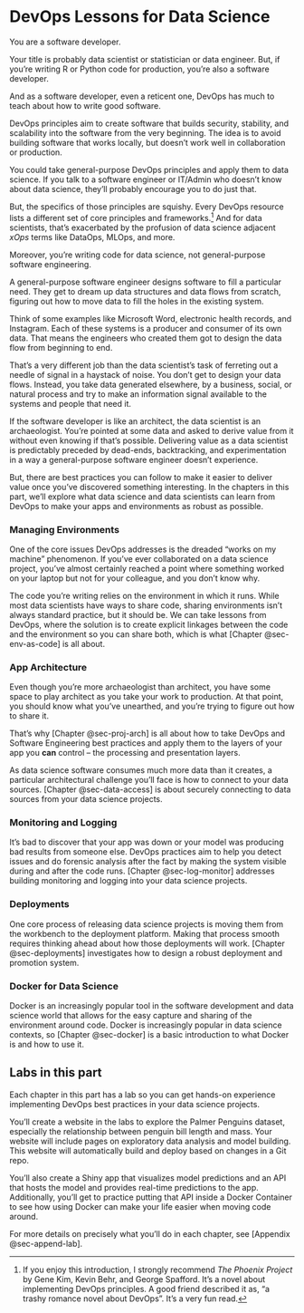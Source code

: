 # DevOps Lessons for Data Science

You are a software developer.

Your title is probably data scientist or statistician or data engineer.
But, if you're writing R or Python code for production, you're also a
software developer.

And as a software developer, even a reticent one, DevOps has much to
teach about how to write good software.

DevOps principles aim to create software that builds security,
stability, and scalability into the software from the very beginning.
The idea is to avoid building software that works locally, but doesn't
work well in collaboration or production.

You could take general-purpose DevOps principles and apply them to data
science. If you talk to a software engineer or IT/Admin who doesn't know
about data science, they'll probably encourage you to do just that.

But, the specifics of those principles are squishy. Every DevOps
resource lists a different set of core principles and
frameworks.[^1-0-sec-intro-1] And for data scientists, that's
exacerbated by the profusion of data science adjacent *xOps* terms like
DataOps, MLOps, and more.

[^1-0-sec-intro-1]: If you enjoy this introduction, I strongly recommend
    *The Phoenix Project* by Gene Kim, Kevin Behr, and George Spafford.
    It's a novel about implementing DevOps principles. A good friend
    described it as, "a trashy romance novel about DevOps". It's a very
    fun read.

Moreover, you're writing code for data science, not general-purpose
software engineering.

A general-purpose software engineer designs software to fill a
particular need. They get to dream up data structures and data flows
from scratch, figuring out how to move data to fill the holes in the
existing system.

Think of some examples like Microsoft Word, electronic health records,
and Instagram. Each of these systems is a producer and consumer of its
own data. That means the engineers who created them got to design the
data flow from beginning to end.

That's a very different job than the data scientist's task of ferreting
out a needle of signal in a haystack of noise. You don't get to design
your data flows. Instead, you take data generated elsewhere, by a
business, social, or natural process and try to make an information
signal available to the systems and people that need it.

If the software developer is like an architect, the data scientist is an
archaeologist. You're pointed at some data and asked to derive value
from it without even knowing if that's possible. Delivering value as a
data scientist is predictably preceded by dead-ends, backtracking, and
experimentation in a way a general-purpose software engineer doesn't
experience.

But, there are best practices you can follow to make it easier to
deliver value once you've discovered something interesting. In the
chapters in this part, we'll explore what data science and data
scientists can learn from DevOps to make your apps and environments as
robust as possible.

### Managing Environments

One of the core issues DevOps addresses is the dreaded "works on my
machine" phenomenon. If you've ever collaborated on a data science
project, you've almost certainly reached a point where something worked
on your laptop but not for your colleague, and you don't know why*.*

The code you're writing relies on the environment in which it runs.
While most data scientists have ways to share code, sharing environments
isn't always standard practice, but it should be. We can take lessons
from DevOps, where the solution is to create explicit linkages between
the code and the environment so you can share both, which is what
[Chapter @sec-env-as-code] is all about.

### App Architecture

Even though you're more archaeologist than architect, you have some
space to play architect as you take your work to production. At that
point, you should know what you've unearthed, and you're trying to
figure out how to share it.

That's why [Chapter @sec-proj-arch] is all about how to take DevOps and
Software Engineering best practices and apply them to the layers of your
app you **can** control -- the processing and presentation layers.

As data science software consumes much more data than it creates, a
particular architectural challenge you'll face is how to connect to your
data sources. [Chapter @sec-data-access] is about securely connecting to
data sources from your data science projects.

### Monitoring and Logging

It's bad to discover that your app was down or your model was producing
bad results from someone else. DevOps practices aim to help you detect
issues and do forensic analysis after the fact by making the system
visible during and after the code runs. [Chapter @sec-log-monitor]
addresses building monitoring and logging into your data science
projects.

### Deployments

One core process of releasing data science projects is moving them from
the workbench to the deployment platform. Making that process smooth
requires thinking ahead about how those deployments will work. [Chapter
@sec-deployments] investigates how to design a robust deployment and
promotion system.

### Docker for Data Science

\index{Docker}Docker is an increasingly popular tool in the software
development and data science world that allows for the easy capture and
sharing of the environment around code. \index{Docker}Docker is
increasingly popular in data science contexts, so [Chapter @sec-docker]
is a basic introduction to what \index{Docker}Docker is and how to use
it.

## Labs in this part

Each chapter in this part has a lab so you can get hands-on experience
implementing DevOps best practices in your data science projects.

You'll create a website in the labs to explore the Palmer Penguins
dataset, especially the relationship between penguin bill length and
mass. Your website will include pages on exploratory data analysis and
model building. This website will automatically build and deploy based
on changes in a \index{Git}Git repo.

You'll also create a \index{Shiny}Shiny app that visualizes model
predictions and an \index{API}API that hosts the model and provides
real-time predictions to the app. Additionally, you'll get to practice
putting that \index{API}API inside a \index{Docker}Docker Container to
see how using \index{Docker}Docker can make your life easier when moving
code around.

For more details on precisely what you'll do in each chapter, see
[Appendix @sec-append-lab].
